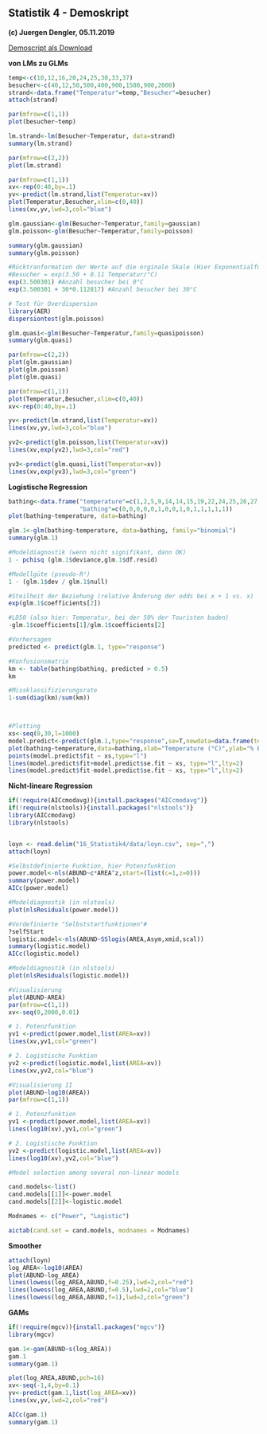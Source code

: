 
## Statistik 4 - Demoskript

**(c) Juergen Dengler, 05.11.2019**

[Demoscript als Download](16_Statistik4/RFiles/Demo_Tests.R)


__von LMs zu GLMs__

```r
temp<-c(10,12,16,20,24,25,30,33,37)
besucher<-c(40,12,50,500,400,900,1500,900,2000)
strand<-data.frame("Temperatur"=temp,"Besucher"=besucher)
attach(strand)

par(mfrow=c(1,1))
plot(besucher~temp)

lm.strand<-lm(Besucher~Temperatur, data=strand)
summary(lm.strand)

par(mfrow=c(2,2))
plot(lm.strand)

par(mfrow=c(1,1))
xv<-rep(0:40,by=.1)
yv<-predict(lm.strand,list(Temperatur=xv))
plot(Temperatur,Besucher,xlim=c(0,40))
lines(xv,yv,lwd=3,col="blue")

glm.gaussian<-glm(Besucher~Temperatur,family=gaussian)
glm.poisson<-glm(Besucher~Temperatur,family=poisson)

summary(glm.gaussian)
summary(glm.poisson)

#Rücktranformation der Werte auf die orginale Skale (Hier Exponentialfunktion da family=possion als Link-Funktion den natürlichen Logarithmus (log) verwendet)
#Besucher = exp(3.50 + 0.11 Temperatur/°C)
exp(3.500301) #Anzahl besucher bei 0°C
exp(3.500301 + 30*0.112817) #Anzahl besucher bei 30°C

# Test für Overdispersion  
library(AER)
dispersiontest(glm.poisson)

glm.quasi<-glm(Besucher~Temperatur,family=quasipoisson)
summary(glm.quasi)

par(mfrow=c(2,2))
plot(glm.gaussian)
plot(glm.poisson)
plot(glm.quasi)

par(mfrow=c(1,1))
plot(Temperatur,Besucher,xlim=c(0,40))
xv<-rep(0:40,by=.1)

yv<-predict(lm.strand,list(Temperatur=xv))
lines(xv,yv,lwd=3,col="blue")

yv2<-predict(glm.poisson,list(Temperatur=xv))
lines(xv,exp(yv2),lwd=3,col="red")

yv3<-predict(glm.quasi,list(Temperatur=xv))
lines(xv,exp(yv3),lwd=3,col="green")
```


 __Logistische Regression__

```r
bathing<-data.frame("temperature"=c(1,2,5,9,14,14,15,19,22,24,25,26,27,28,29),
                    "bathing"=c(0,0,0,0,0,1,0,0,1,0,1,1,1,1,1))
plot(bathing~temperature, data=bathing)

glm.1<-glm(bathing~temperature, data=bathing, family="binomial")
summary(glm.1)

#Modeldiagnostik (wenn nicht signifikant, dann OK)
1 - pchisq (glm.1$deviance,glm.1$df.resid)

#Modellgüte (pseudo-R²)
1 - (glm.1$dev / glm.1$null)

#Steilheit der Beziehung (relative Änderung der odds bei x + 1 vs. x)
exp(glm.1$coefficients[2])

#LD50 (also hier: Temperatur, bei der 50% der Touristen baden)
-glm.1$coefficients[1]/glm.1$coefficients[2]

#Vorhersagen
predicted <- predict(glm.1, type="response")

#Konfusionsmatrix
km <- table(bathing$bathing, predicted > 0.5)
km

#Missklassifizierungsrate
1-sum(diag(km)/sum(km))



#Plotting
xs<-seq(0,30,l=1000)
model.predict<-predict(glm.1,type="response",se=T,newdata=data.frame(temperature=xs))
plot(bathing~temperature,data=bathing,xlab="Temperature (°C)",ylab="% Bathing",pch=16, col="red")
points(model.predict$fit ~ xs,type="l")
lines(model.predict$fit+model.predict$se.fit ~ xs, type="l",lty=2)
lines(model.predict$fit-model.predict$se.fit ~ xs, type="l",lty=2)
```

 __Nicht-lineare Regression __

```r
if(!require(AICcmodavg)){install.packages("AICcmodavg")}
if(!require(nlstools)){install.packages("nlstools")}
library(AICcmodavg)
library(nlstools)


loyn <- read.delim("16_Statistik4/data/loyn.csv", sep=",")
attach(loyn)

#Selbstdefinierte Funktion, hier Potenzfunktion
power.model<-nls(ABUND~c*AREA^z,start=(list(c=1,z=0)))
summary(power.model)
AICc(power.model)

#Modeldiagnostik (in nlstools)
plot(nlsResiduals(power.model))

#Vordefinierte "Selbststartfunktionen"#
?selfStart
logistic.model<-nls(ABUND~SSlogis(AREA,Asym,xmid,scal))
summary(logistic.model)
AICc(logistic.model)

#Modeldiagnostik (in nlstools)
plot(nlsResiduals(logistic.model))

#Visualisierung
plot(ABUND~AREA)
par(mfrow=c(1,1))
xv<-seq(0,2000,0.01)

# 1. Potenzfunktion
yv1 <-predict(power.model,list(AREA=xv))
lines(xv,yv1,col="green")

# 2. Logistische Funktion
yv2 <-predict(logistic.model,list(AREA=xv))
lines(xv,yv2,col="blue")

#Visualisierung II
plot(ABUND~log10(AREA))
par(mfrow=c(1,1))

# 1. Potenzfunktion
yv1 <-predict(power.model,list(AREA=xv))
lines(log10(xv),yv1,col="green")

# 2. Logistische Funktion
yv2 <-predict(logistic.model,list(AREA=xv))
lines(log10(xv),yv2,col="blue")

#Model selection among several non-linear models

cand.models<-list()
cand.models[[1]]<-power.model
cand.models[[2]]<-logistic.model

Modnames <- c("Power", "Logistic")

aictab(cand.set = cand.models, modnames = Modnames)
```

 __Smoother__

```r
attach(loyn)
log_AREA<-log10(AREA)       
plot(ABUND~log_AREA)
lines(lowess(log_AREA,ABUND,f=0.25),lwd=2,col="red")
lines(lowess(log_AREA,ABUND,f=0.5),lwd=2,col="blue")
lines(lowess(log_AREA,ABUND,f=1),lwd=2,col="green")
```

 __GAMs__

```r
if(!require(mgcv)){install.packages("mgcv")}
library(mgcv)

gam.1<-gam(ABUND~s(log_AREA))
gam.1
summary(gam.1)

plot(log_AREA,ABUND,pch=16)
xv<-seq(-1,4,by=0.1)
yv<-predict(gam.1,list(log_AREA=xv))
lines(xv,yv,lwd=2,col="red")

AICc(gam.1)
summary(gam.1)
```
